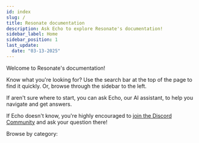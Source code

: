 ```yaml
---
id: index
slug: /
title: Resonate documentation
description: Ask Echo to explore Resonate's documentation!
sidebar_label: Home
sidebar_position: 1
last_update:
  date: "03-13-2025"
---
```


Welcome to Resonate's documentation!

Know what you're looking for?
Use the search bar at the top of the page to find it quickly.
Or, browse through the sidebar to the left.

If aren't sure where to start, you can ask Echo, our AI assistant, to help you navigate and get answers.


<InputField />

If Echo doesn't know, you're highly encouraged to [join the Discord Community](https://resonatehq.io/discord) and ask your question there!

Browse by category:


<HomePageGrid>
  <HomePageCategory
    title="Evaluate Resonate"
    description="If you are considering using Resonate, this section may help you better understand its capabilities and how you can benefit, especially if you are coming from another Durable Execution platform."
    link="/evaluate"
  />
  <HomePageCategory
    title="Get started"
    description="If you are ready to start using Resonate, this section will guide you through the initial steps, whether you are starting from scratch or migrating from another platform."
    link="/get-started"
  />
  <HomePageCategory
    title="Learn Resonate"
    description="If you want to deepen your understanding of Resonate, this section is full of tutorials that aim to teach you concepts, best practices, and how things work."
    link="/learn"
  />
  <HomePageCategory
    title="Developer reference"
    description="If you are building applications with Resonate, this section provides quickly-referenceable information on the most commonly used features and APIs."
    link="/docs/community-resources"
  />
  <HomePageCategory
    title="Operational guidance"
    description="If you are ready to deploy a Resonate application to production, this section will help you understand how to operate your system, including monitoring, scaling, and troubleshooting."
    link="/docs/community-resources"
  />
</HomePageGrid>
